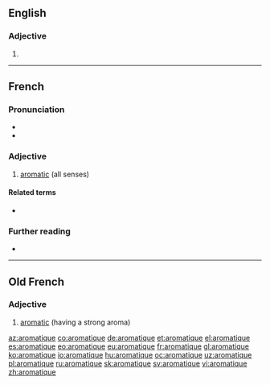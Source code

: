 ==English==

===Adjective===
{{en-adj}}

# {{obsolete form of|aromatic|lang=en}}

----

==French==

===Pronunciation===
* {{IPA|/a.ʁo.ma.tik/|lang=fr}}
* {{audio|Fr-aromatique.ogg|aromatique|lang=fr}}

===Adjective===
{{fr-adj}}

# [[aromatic]] (all senses)

====Related terms====
* {{l|fr|aromatisé}}

===Further reading===
* {{R:TLFi}}

----

==Old French==

===Adjective===
{{fro-adj|mf}}

# [[aromatic]] (having a strong aroma)

[[az:aromatique]]
[[co:aromatique]]
[[de:aromatique]]
[[et:aromatique]]
[[el:aromatique]]
[[es:aromatique]]
[[eo:aromatique]]
[[eu:aromatique]]
[[fr:aromatique]]
[[gl:aromatique]]
[[ko:aromatique]]
[[io:aromatique]]
[[hu:aromatique]]
[[oc:aromatique]]
[[uz:aromatique]]
[[pl:aromatique]]
[[ru:aromatique]]
[[sk:aromatique]]
[[sv:aromatique]]
[[vi:aromatique]]
[[zh:aromatique]]